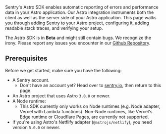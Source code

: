 Sentry's Astro SDK enables automatic reporting of errors and performance data in your Astro application.
Our Astro integration instruments both the client as well as the server side of your Astro application.
This page walks you through adding Sentry to your Astro project, configuring it, adding readable stack traces, and verifying your setup.

<Alert>

The Astro SDK is in **Beta** and might still contain bugs. We recognize the irony.
Please report any issues you encounter in our [Github Repository](https://github.com/getsentry/sentry-javascript/issues/new/choose).

</Alert>

## Prerequisites

Before we get started, make sure you have the following:

- A Sentry account.
  - Don't have an account yet? Head over to [sentry.io](https://sentry.io/signup/), then return to this page.
- An Astro project that uses Astro `3.0.0` or newer.
- A Node runtime:
  - This SDK currently only works on Node runtimes (e.g. Node adapter, Vercel with Lambda functions).
    Non-Node runtimes, like Vercel's Edge runtime or Cloudflare Pages, are currently not supported.
- If you're using Astro's Netflify adapter (`@astrojs/netlify`), you need version `5.0.0` or newer.
